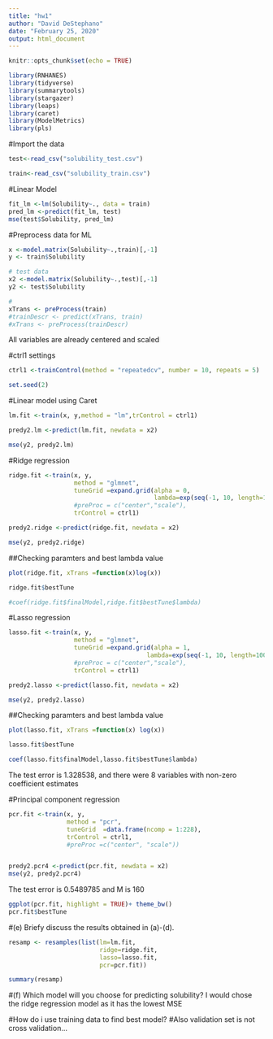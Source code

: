 ```yaml
---
title: "hw1"
author: "David DeStephano"
date: "February 25, 2020"
output: html_document
---
```


```r
knitr::opts_chunk$set(echo = TRUE)
```

```r
library(RNHANES)
library(tidyverse)
library(summarytools)
library(stargazer)
library(leaps)
library(caret)
library(ModelMetrics)
library(pls)
```

#Import the data
```r
test<-read_csv("solubility_test.csv")

train<-read_csv("solubility_train.csv")
```


#Linear Model
```r
fit_lm <-lm(Solubility~., data = train)
pred_lm <-predict(fit_lm, test)
mse(test$Solubility, pred_lm)
```

#Preprocess data for ML
```r
x <-model.matrix(Solubility~.,train)[,-1]
y <- train$Solubility

# test data
x2 <-model.matrix(Solubility~.,test)[,-1]
y2 <- test$Solubility
```

```r
#
xTrans <- preProcess(train)
#trainDescr <- predict(xTrans, train)
#xTrans <- preProcess(trainDescr)
```
All variables are already centered and scaled

#ctrl1 settings
```r
ctrl1 <-trainControl(method = "repeatedcv", number = 10, repeats = 5)

set.seed(2)
```

#Linear model using Caret
```r
lm.fit <-train(x, y,method = "lm",trControl = ctrl1)

predy2.lm <-predict(lm.fit, newdata = x2)

mse(y2, predy2.lm)

```

#Ridge regression
```r
ridge.fit <-train(x, y,
                  method = "glmnet",
                  tuneGrid =expand.grid(alpha = 0,
                                        lambda=exp(seq(-1, 10, length=100))),
                  #preProc = c("center","scale"),
                  trControl = ctrl1)

predy2.ridge <-predict(ridge.fit, newdata = x2)

mse(y2, predy2.ridge)
```

##Checking paramters and best lambda value
```r
plot(ridge.fit, xTrans =function(x)log(x))

ridge.fit$bestTune

#coef(ridge.fit$finalModel,ridge.fit$bestTune$lambda)
```
#Lasso regression
```r
lasso.fit <-train(x, y,
                  method = "glmnet",
                  tuneGrid =expand.grid(alpha = 1,
                                      lambda=exp(seq(-1, 10, length=100))),
                  #preProc = c("center","scale"),
                  trControl = ctrl1)

predy2.lasso <-predict(lasso.fit, newdata = x2)

mse(y2, predy2.lasso)
```

##Checking paramters and best lambda value
```r
plot(lasso.fit, xTrans =function(x) log(x))

lasso.fit$bestTune

coef(lasso.fit$finalModel,lasso.fit$bestTune$lambda)
```

The test error is 1.328538, and there were 8 variables with non-zero coefficient estimates

#Principal component regression
```r
pcr.fit <-train(x, y,
                method = "pcr",
                tuneGrid  =data.frame(ncomp = 1:228),
                trControl = ctrl1,
                #preProc =c("center", "scale"))


predy2.pcr4 <-predict(pcr.fit, newdata = x2)
mse(y2, predy2.pcr4)
```

The test error is 0.5489785 and M is 160

```r
ggplot(pcr.fit, highlight = TRUE)+ theme_bw()
pcr.fit$bestTune
```






#(e) Briefy discuss the results obtained in (a)-(d).

```r
resamp <- resamples(list(lm=lm.fit,
                         ridge=ridge.fit,
                         lasso=lasso.fit,
                         pcr=pcr.fit))

summary(resamp)
```


#(f) Which model will you choose for predicting solubility?
I would chose the ridge regression model as it has the lowest MSE




#######
#How do i use training data to find best model?
#Also validation set is not cross validation...
